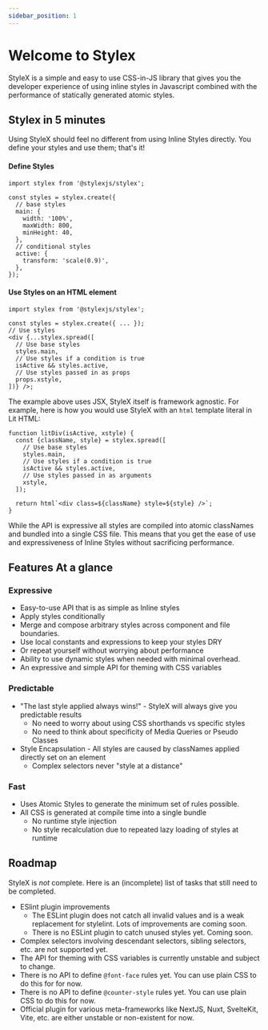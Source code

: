 ```yaml
---
sidebar_position: 1
---
```


# Welcome to Stylex

StyleX is a simple and easy to use CSS-in-JS library that gives you the
developer experience of using inline styles in Javascript combined with the
performance of statically generated atomic styles.

## Stylex in 5 minutes

Using StyleX should feel no different from using Inline Styles directly. You
define your styles and use them; that's it!

#### Define Styles

```tsx
import stylex from '@stylexjs/stylex';

const styles = stylex.create({
  // base styles
  main: {
    width: '100%',
    maxWidth: 800,
    minHeight: 40,
  },
  // conditional styles
  active: {
    transform: 'scale(0.9)',
  },
});
```

#### Use Styles on an HTML element

```tsx
import stylex from '@stylexjs/stylex';

const styles = stylex.create({ ... });
// Use styles
<div {...stylex.spread([
  // Use base styles
  styles.main,
  // Use styles if a condition is true
  isActive && styles.active,
  // Use styles passed in as props
  props.xstyle,
])} />;
```

The example above uses JSX, StyleX itself is framework agnostic. For example,
here is how you would use StyleX with an `html` template literal in Lit HTML:

```tsx
function litDiv(isActive, xstyle) {
  const {className, style} = stylex.spread([
    // Use base styles
    styles.main,
    // Use styles if a condition is true
    isActive && styles.active,
    // Use styles passed in as arguments
    xstyle,
  ]);

  return html`<div class=${className} style=${style} />`;
}
```

While the API is expressive all styles are compiled into atomic classNames and
bundled into a single CSS file. This means that you get the ease of use and
expressiveness of Inline Styles without sacrificing performance.

## Features At a glance

### Expressive

- Easy-to-use API that is as simple as Inline styles
- Apply styles conditionally
- Merge and compose arbitrary styles across component and file boundaries.
- Use local constants and expressions to keep your styles DRY
- Or repeat yourself without worrying about performance
- Ability to use dynamic styles when needed with minimal overhead.
- An expressive and simple API for theming with CSS variables

### Predictable

- "The last style applied always wins!" - StyleX will always give you
  predictable results
  - No need to worry about using CSS shorthands vs specific styles
  - No need to think about specificity of Media Queries or Pseudo Classes
- Style Encapsulation - All styles are caused by classNames applied directly set
  on an element
  - Complex selectors never "style at a distance"

### Fast

- Uses Atomic Styles to generate the minimum set of rules possible.
- All CSS is generated at compile time into a single bundle
  - No runtime style injection
  - No style recalculation due to repeated lazy loading of styles at runtime

## Roadmap

StyleX is _not_ complete. Here is an (incomplete) list of tasks that still need
to be completed.

- ESlint plugin improvements
  - The ESLint plugin does not catch all invalid values and is a weak
    replacement for stylelint. Lots of improvements are coming soon.
  - There is no ESLint plugin to catch unused styles yet. Coming soon.
- Complex selectors involving descendant selectors, sibling selectors, etc. are
  not supported yet.
- The API for theming with CSS variables is currently unstable and subject to
  change.
- There is no API to define `@font-face` rules yet. You can use plain CSS to do
  this for for now.
- There is no API to define `@counter-style` rules yet. You can use plain CSS to
  do this for now.
- Official plugin for various meta-frameworks like NextJS, Nuxt, SvelteKit,
  Vite, etc. are either unstable or non-existent for now.
